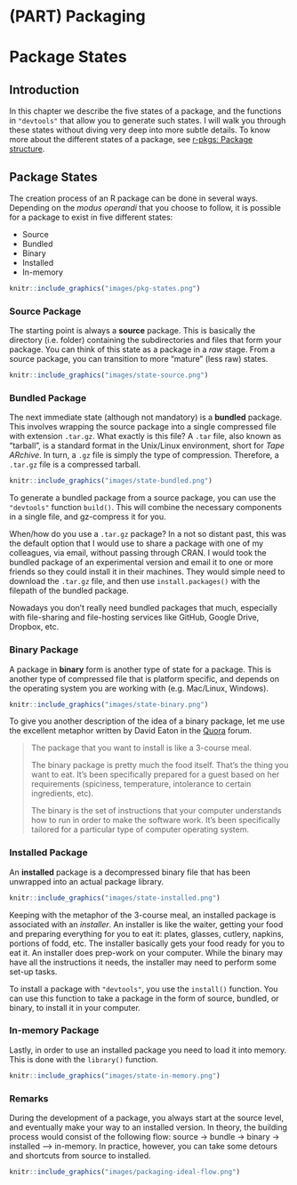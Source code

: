 # (PART) Packaging {-}

# Package States {#states}

## Introduction

In this chapter we describe the five states of a package, and the functions in `"devtools"` that allow you to generate such states. I will walk you through these states without diving very deep into more subtle details. To know more about the different states of a package, see 
<a href="http://r-pkgs.had.co.nz/package.html" target="_blank">r-pkgs: Package structure</a>.


## Package States

The creation process of an R package can be done in several ways. Depending on the _modus operandi_ that you choose to follow, it is possible for a package to exist in five different states:

- Source
- Bundled
- Binary
- Installed
- In-memory

```r
knitr::include_graphics("images/pkg-states.png")
```


### Source Package

The starting point is always a __source__ package. This is basically the directory (i.e. folder) containing the subdirectories and files that form your package. You can think of this state as a package in a _raw_ stage.
From a source package, you can transition to more "mature" (less raw) states. 

```r
knitr::include_graphics("images/state-source.png")
```


### Bundled Package

The next immediate state (although not mandatory) is a __bundled__ package. This involves wrapping the source package into a single compressed file with extension `.tar.gz`. What exactly is this file? A `.tar` file, also known as "tarball", is a standard format in the Unix/Linux environment, short for _Tape ARchive_. In turn, a `.gz` file is simply the type of compression. Therefore, a `.tar.gz` file is a compressed tarball.

```r
knitr::include_graphics("images/state-bundled.png")
```

To generate a bundled package from a source package, you can use the `"devtools"` function `build()`. This will combine the necessary components in a single file, and gz-compress it for you.

When/how do you use a `.tar.gz` package? In a not so distant past, this was the default option that I would use to share a package with one of my colleagues, via email, without passing through CRAN. I would took the bundled package of an experimental version and email it to one or more friends so they could install it in their machines. They would simple need to download the `.tar.gz` file, and then use `install.packages()` with the filepath of the bundled package.

Nowadays you don't really need bundled packages that much, especially with file-sharing and file-hosting services like GitHub, Google Drive, Dropbox, etc.


### Binary Package

A package in __binary__ form is another type of state for a package. This is another type of compressed file that is platform specific, and depends on the operating system you are working with (e.g. Mac/Linux, Windows).

```r
knitr::include_graphics("images/state-binary.png")
```

To give you another description of the idea of a binary package, let me use the excellent metaphor written by David Eaton in the [Quora](https://www.quora.com/Whats-the-difference-between-an-installer-source-code-and-a-binary-package-when-installing-software) forum.

> The package that you want to install is like a 3-course meal.
>
> The binary package is pretty much the food itself. That's the thing you want to eat. It's been specifically prepared for a guest based on her requirements (spiciness, temperature, intolerance to certain ingredients, etc).
> 
> The binary is the set of instructions that your computer understands how to run in order to make the software work. It's been specifically tailored for a particular type of computer operating system.



### Installed Package

An __installed__ package is a decompressed binary file that has been unwrapped into an actual package library. 

```r
knitr::include_graphics("images/state-installed.png")
```

Keeping with the metaphor of the 3-course meal, an installed package is associated with an _installer_. An installer is like the waiter, getting your food and preparing everything for you to eat it: plates, glasses, cutlery, napkins, portions of fodd, etc. The installer basically gets your food ready for you to eat it. 
An installer does prep-work on your computer. While the binary may have all the instructions it needs, the installer may need to perform some set-up tasks.

To install a package with `"devtools"`, you use the `install()` function. You can use this function to take a package in the form of source, bundled, or binary, to install it in your computer.


### In-memory Package

Lastly, in order to use an installed package you need to load it into memory. This is done with the `library()` function.

```r
knitr::include_graphics("images/state-in-memory.png")
```


### Remarks

During the development of a package, you always start at the source level, and eventually make your way to an installed version. In theory, the building process would consist of the following flow: source -> bundle -> binary -> installed ---> in-memory. In practice, however, you can take some detours and shortcuts from source to installed.

```r
knitr::include_graphics("images/packaging-ideal-flow.png")
```
